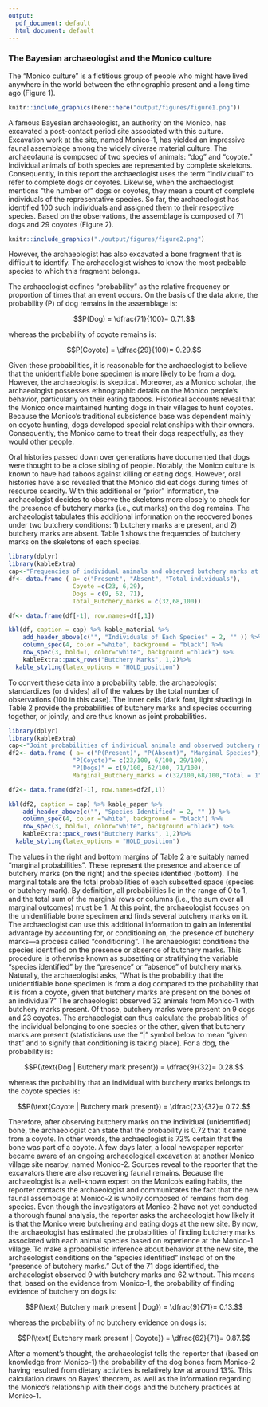 ```yaml
---
output:
  pdf_document: default
  html_document: default
---
```

### The Bayesian archaeologist and the Monico culture

The “Monico culture” is a fictitious group of people who might have lived anywhere in the world between the ethnographic present and a long time ago (Figure 1).
```r
knitr::include_graphics(here::here("output/figures/figure1.png"))
```
A famous Bayesian archaeologist, an authority on the Monico, has excavated a post-contact period site associated with this culture. Excavation work at the site, named Monico-1, has yielded an impressive faunal assemblage among the widely diverse material culture. The archaeofauna is composed of two species of animals: “dog” and “coyote.” Individual animals of both species are represented by complete skeletons. Consequently, in this report the archaeologist uses the term "individual" to refer to complete dogs or coyotes. Likewise, when the archaeologist mentions "the number of" dogs or coyotes, they mean a count of complete individuals of the representative species. So far, the archaeologist has identified 100 such individuals and assigned them to their respective species. Based on the observations, the assemblage is composed of 71 dogs and 29 coyotes (Figure 2). 

```r
knitr::include_graphics("./output/figures/figure2.png")
```

However, the archaeologist has also excavated a bone fragment that is difficult to identify. The archaeologist wishes to know the most probable species to which this fragment belongs.

The archaeologist defines “probability” as the relative frequency or proportion of times that an event occurs. On the basis of the data alone, the probability (P) of dog remains in the assemblage is:

$$P(Dog) = \dfrac{71}{100}= 0.71.$$


whereas the probability of coyote remains is: 

$$P(Coyote) = \dfrac{29}{100}= 0.29.$$


Given these probabilities, it is reasonable for the archaeologist to believe that the unidentifiable bone specimen is more likely to be from a dog. However, the archaeologist is skeptical. Moreover, as a Monico scholar, the archaeologist possesses ethnographic details on the Monico people’s behavior, particularly on their eating taboos. Historical accounts reveal that the Monico once maintained hunting dogs in their villages to hunt coyotes. Because the Monico’s traditional subsistence base was dependent mainly on coyote hunting, dogs developed special relationships with their owners. Consequently, the Monico came to treat their dogs respectfully, as they would other people. 

Oral histories passed down over generations have documented that dogs were thought to be a close sibling of people. Notably, the Monico culture is known to have had taboos against killing or eating dogs. However, oral histories have also revealed that the Monico did eat dogs during times of resource scarcity. With this additional or “prior” information, the archaeologist decides to observe the skeletons more closely to check for the presence of butchery marks (i.e., cut marks) on the dog remains. The archaeologist tabulates this additional information on the recovered bones under two butchery conditions: 1) butchery marks are present, and 2) butchery marks are absent. Table 1 shows the frequencies of butchery marks on the skeletons of each species.

```r
library(dplyr)
library(kableExtra)
cap<-"Frequencies of individual animals and observed butchery marks at Monico 1. Note that while most of the butchery marks are on coyote bones, 9 of the 71 dog bones also show signs of butchery."
df<- data.frame ( a= c("Present", "Absent", "Total individuals"),
                  Coyote =c(23, 6,29),
                  Dogs = c(9, 62, 71),
                  Total_Butchery_marks = c(32,68,100))

df<- data.frame(df[-1], row.names=df[,1]) 

kbl(df, caption = cap) %>% kable_material %>% 
    add_header_above(c("", "Individuals of Each Species" = 2, "" )) %>%
    column_spec(4, color ="white", background = "black") %>%
    row_spec(3, bold=T, color="white", background ="black") %>% 
    kableExtra::pack_rows("Butchery Marks", 1,2)%>%
  kable_styling(latex_options = "HOLD_position")
```
To convert these data into a probability table, the archaeologist standardizes (or divides) all of the values by the total number of observations (100 in this case). The inner cells (dark font, light shading) in Table 2 provide the probabilities of butchery marks and species occurring together, or jointly, and are thus known as joint probabilities. 

```r
library(dplyr)
library(kableExtra)
cap<-"Joint probabilities of individual animals and observed butchery marks, which describe the probability of identifying a species and observing butchery marks on the bones of that species; for example, P(Coyote and Butchery mark present) is 0.23, or 23\\%."
df2<- data.frame ( a= c("P(Present)", "P(Absent)", "Marginal Species"),
                  "P(Coyote)"= c(23/100, 6/100, 29/100),
                  "P(Dogs)" = c(9/100, 62/100, 71/100),
                  Marginal_Butchery_marks = c(32/100,68/100,"Total = 1"))

df2<- data.frame(df2[-1], row.names=df2[,1]) 

kbl(df2, caption = cap) %>% kable_paper %>% 
    add_header_above(c("", "Species Identified" = 2, "" )) %>%
    column_spec(4, color ="white", background = "black") %>%
    row_spec(3, bold=T, color="white", background ="black") %>% 
    kableExtra::pack_rows("Butchery Marks", 1,2)%>%
  kable_styling(latex_options = "HOLD_position")
```

The values in the right and bottom margins of Table 2 are suitably named “marginal probabilities”. These represent the presence and absence of butchery marks (on the right) and the species identified (bottom). The marginal totals are the total probabilities of each subsetted space (species or butchery mark). By definition, all probabilities lie in the range of 0 to 1, and the total sum of the marginal rows or columns (i.e., the sum over all marginal outcomes) must be 1. 
At this point, the archaeologist focuses on the unidentifiable bone specimen and finds several butchery marks on it. The archaeologist can use this additional information to gain an inferential advantage by accounting for, or conditioning on, the presence of butchery marks—a process called “conditioning”. The archaeologist conditions the species identified on the presence or absence of butchery marks. This procedure is otherwise known as subsetting or stratifying the variable “species identified” by the “presence” or “absence” of butchery marks.
Naturally, the archaeologist asks, “What is the probability that the unidentifiable bone specimen is from a dog compared to the probability that it is from a coyote, given that butchery marks are present on the bones of an individual?” The archaeologist observed 32 animals from Monico-1 with butchery marks present. Of those, butchery marks were present on 9 dogs and 23 coyotes. The archaeologist can thus calculate the probabilities of the individual belonging to one species or the other, given that butchery marks are present (statisticians use the “|” symbol below to mean “given that” and to signify that conditioning is taking place). For a dog, the probability is:


$$P(\text{Dog | Butchery mark present}) = \dfrac{9}{32}= 0.28.$$

whereas the probability that an individual with butchery marks belongs to the coyote species is: 

$$P(\text{Coyote | Butchery mark present}) = \dfrac{23}{32}= 0.72.$$

Therefore, after observing butchery marks on the individual (unidentified) bone, the archaeologist can state that the probability is 0.72 that it came from a coyote. In other words, the archaeologist is 72% certain that the bone was part of a coyote.
A few days later, a local newspaper reporter became aware of an ongoing archaeological excavation at another Monico village site nearby, named Monico-2. Sources reveal to the reporter that the excavators there are also recovering faunal remains. Because the archaeologist is a well-known expert on the Monico’s eating habits, the reporter contacts the archaeologist and communicates the fact that the new faunal assemblage at Monico-2 is wholly composed of remains from dog species. 
Even though the investigators at Monico-2 have not yet conducted a thorough faunal analysis, the reporter asks the archaeologist how likely it is that the Monico were butchering and eating dogs at the new site. By now, the archaeologist has estimated the probabilities of finding butchery marks associated with each animal species based on experience at the Monico-1 village. To make a probabilistic inference about behavior at the new site, the archaeologist conditions on the “species identified” instead of on the “presence of butchery marks.” Out of the 71 dogs identified, the archaeologist observed 9 with butchery marks and 62 without. This means that, based on the evidence from Monico-1, the probability of finding evidence of butchery on dogs is:

$$P(\text{ Butchery mark present | Dog}) = \dfrac{9}{71}= 0.13.$$

whereas the probability of no butchery evidence on dogs is: 

$$P(\text{ Butchery mark present | Coyote}) = \dfrac{62}{71}= 0.87.$$

After a moment’s thought, the archaeologist tells the reporter that (based on knowledge from Monico-1) the probability of the dog bones from Monico-2 having resulted from dietary activities is relatively low at around 13%. This calculation draws on Bayes’ theorem, as well as the information regarding the Monico’s relationship with their dogs and the butchery practices at Monico-1.
